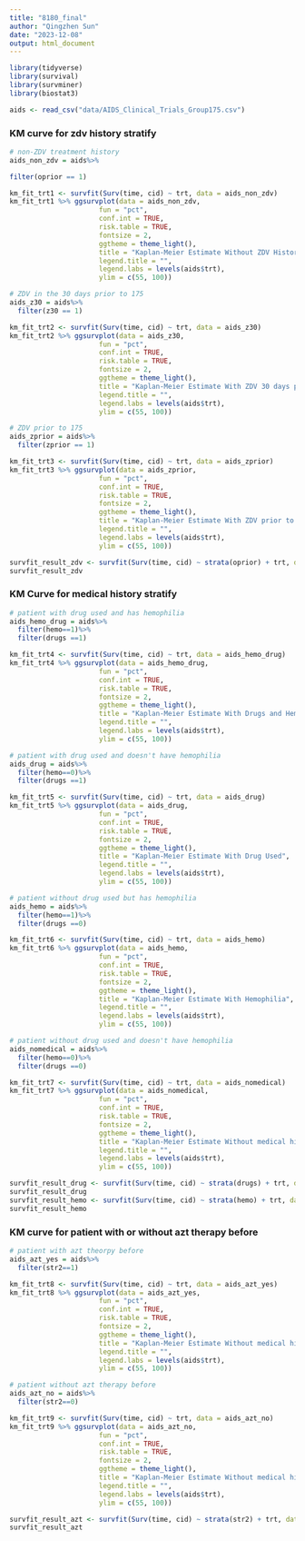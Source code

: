 ```yaml
---
title: "8180_final"
author: "Qingzhen Sun"
date: "2023-12-08"
output: html_document
---
```


```r
library(tidyverse)
library(survival)
library(survminer)
library(biostat3)
```

```r
aids <- read_csv("data/AIDS_Clinical_Trials_Group175.csv")
```

### KM curve for zdv history stratify
```r
# non-ZDV treatment history
aids_non_zdv = aids%>%
```


```r
filter(oprior == 1)
```

```r
km_fit_trt1 <- survfit(Surv(time, cid) ~ trt, data = aids_non_zdv)
km_fit_trt1 %>% ggsurvplot(data = aids_non_zdv,
                      fun = "pct", 
                      conf.int = TRUE,
                      risk.table = TRUE,
                      fontsize = 2,
                      ggtheme = theme_light(),
                      title = "Kaplan-Meier Estimate Without ZDV History",
                      legend.title = "",
                      legend.labs = levels(aids$trt),
                      ylim = c(55, 100))
```


```r
# ZDV in the 30 days prior to 175
aids_z30 = aids%>%
  filter(z30 == 1)
```

```r
km_fit_trt2 <- survfit(Surv(time, cid) ~ trt, data = aids_z30)
km_fit_trt2 %>% ggsurvplot(data = aids_z30,
                      fun = "pct", 
                      conf.int = TRUE,
                      risk.table = TRUE,
                      fontsize = 2,
                      ggtheme = theme_light(),
                      title = "Kaplan-Meier Estimate With ZDV 30 days prior",
                      legend.title = "",
                      legend.labs = levels(aids$trt),
                      ylim = c(55, 100))
```

```r
# ZDV prior to 175
aids_zprior = aids%>%
  filter(zprior == 1)
```

```r
km_fit_trt3 <- survfit(Surv(time, cid) ~ trt, data = aids_zprior)
km_fit_trt3 %>% ggsurvplot(data = aids_zprior,
                      fun = "pct", 
                      conf.int = TRUE,
                      risk.table = TRUE,
                      fontsize = 2,
                      ggtheme = theme_light(),
                      title = "Kaplan-Meier Estimate With ZDV prior to study",
                      legend.title = "",
                      legend.labs = levels(aids$trt),
                      ylim = c(55, 100))
```
```r
survfit_result_zdv <- survfit(Surv(time, cid) ~ strata(oprior) + trt, data = aids)
survfit_result_zdv
```


### KM Curve for medical history stratify
```r
# patient with drug used and has hemophilia
aids_hemo_drug = aids%>%
  filter(hemo==1)%>%
  filter(drugs ==1)
```

```r
km_fit_trt4 <- survfit(Surv(time, cid) ~ trt, data = aids_hemo_drug)
km_fit_trt4 %>% ggsurvplot(data = aids_hemo_drug,
                      fun = "pct", 
                      conf.int = TRUE,
                      risk.table = TRUE,
                      fontsize = 2,
                      ggtheme = theme_light(),
                      title = "Kaplan-Meier Estimate With Drugs and Hemophilia",
                      legend.title = "",
                      legend.labs = levels(aids$trt),
                      ylim = c(55, 100))
```

```r
# patient with drug used and doesn't have hemophilia
aids_drug = aids%>%
  filter(hemo==0)%>%
  filter(drugs ==1)
```

```r
km_fit_trt5 <- survfit(Surv(time, cid) ~ trt, data = aids_drug)
km_fit_trt5 %>% ggsurvplot(data = aids_drug,
                      fun = "pct", 
                      conf.int = TRUE,
                      risk.table = TRUE,
                      fontsize = 2,
                      ggtheme = theme_light(),
                      title = "Kaplan-Meier Estimate With Drug Used",
                      legend.title = "",
                      legend.labs = levels(aids$trt),
                      ylim = c(55, 100))
```

```r
# patient without drug used but has hemophilia
aids_hemo = aids%>%
  filter(hemo==1)%>%
  filter(drugs ==0)
```

```r
km_fit_trt6 <- survfit(Surv(time, cid) ~ trt, data = aids_hemo)
km_fit_trt6 %>% ggsurvplot(data = aids_hemo,
                      fun = "pct", 
                      conf.int = TRUE,
                      risk.table = TRUE,
                      fontsize = 2,
                      ggtheme = theme_light(),
                      title = "Kaplan-Meier Estimate With Hemophilia",
                      legend.title = "",
                      legend.labs = levels(aids$trt),
                      ylim = c(55, 100))
```
```r
# patient without drug used and doesn't have hemophilia
aids_nomedical = aids%>%
  filter(hemo==0)%>%
  filter(drugs ==0)
```

```r
km_fit_trt7 <- survfit(Surv(time, cid) ~ trt, data = aids_nomedical)
km_fit_trt7 %>% ggsurvplot(data = aids_nomedical,
                      fun = "pct", 
                      conf.int = TRUE,
                      risk.table = TRUE,
                      fontsize = 2,
                      ggtheme = theme_light(),
                      title = "Kaplan-Meier Estimate Without medical history",
                      legend.title = "",
                      legend.labs = levels(aids$trt),
                      ylim = c(55, 100))

```
```r
survfit_result_drug <- survfit(Surv(time, cid) ~ strata(drugs) + trt, data = aids)
survfit_result_drug
survfit_result_hemo <- survfit(Surv(time, cid) ~ strata(hemo) + trt, data = aids)
survfit_result_hemo
```


### KM curve for patient with or without azt therapy before

```r
# patient with azt theorpy before
aids_azt_yes = aids%>%
  filter(str2==1)
```

```r
km_fit_trt8 <- survfit(Surv(time, cid) ~ trt, data = aids_azt_yes)
km_fit_trt8 %>% ggsurvplot(data = aids_azt_yes,
                      fun = "pct", 
                      conf.int = TRUE,
                      risk.table = TRUE,
                      fontsize = 2,
                      ggtheme = theme_light(),
                      title = "Kaplan-Meier Estimate Without medical history",
                      legend.title = "",
                      legend.labs = levels(aids$trt),
                      ylim = c(55, 100))

```



```r
# patient without azt therapy before
aids_azt_no = aids%>%
  filter(str2==0)
```

```r
km_fit_trt9 <- survfit(Surv(time, cid) ~ trt, data = aids_azt_no)
km_fit_trt9 %>% ggsurvplot(data = aids_azt_no,
                      fun = "pct", 
                      conf.int = TRUE,
                      risk.table = TRUE,
                      fontsize = 2,
                      ggtheme = theme_light(),
                      title = "Kaplan-Meier Estimate Without medical history",
                      legend.title = "",
                      legend.labs = levels(aids$trt),
                      ylim = c(55, 100))

```
```r
survfit_result_azt <- survfit(Surv(time, cid) ~ strata(str2) + trt, data = aids)
survfit_result_azt
```



